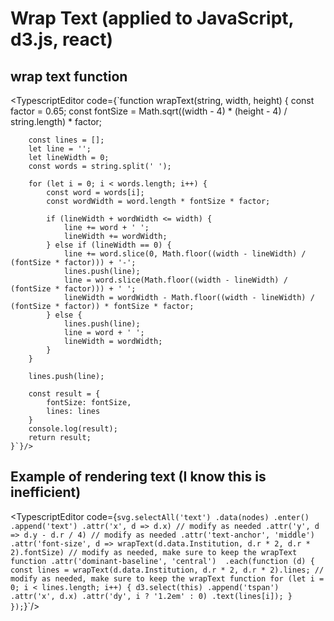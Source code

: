 # Wrap Text (applied to JavaScript, d3.js, react)

## wrap text function
<TypescriptEditor code={`function wrapText(string, width, height) {
        const factor = 0.65;
        const fontSize = Math.sqrt((width - 4) * (height - 4) / string.length) * factor;

        const lines = [];
        let line = '';
        let lineWidth = 0;
        const words = string.split(' ');

        for (let i = 0; i < words.length; i++) {
            const word = words[i];
            const wordWidth = word.length * fontSize * factor;

            if (lineWidth + wordWidth <= width) {
                line += word + ' ';
                lineWidth += wordWidth;
            } else if (lineWidth == 0) {
                line += word.slice(0, Math.floor((width - lineWidth) / (fontSize * factor))) + '-';
                lines.push(line);
                line = word.slice(Math.floor((width - lineWidth) / (fontSize * factor))) + ' ';
                lineWidth = wordWidth - Math.floor((width - lineWidth) / (fontSize * factor)) * fontSize * factor;
            } else {
                lines.push(line);
                line = word + ' ';
                lineWidth = wordWidth;
            }
        }

        lines.push(line);

        const result = {
            fontSize: fontSize,
            lines: lines
        }
        console.log(result);
        return result;
    }`}/>

## Example of rendering text (I know this is inefficient)

<TypescriptEditor code={`svg.selectAll('text')
            .data(nodes)
            .enter()
            .append('text')
            .attr('x', d => d.x) // modify as needed
            .attr('y', d => d.y - d.r / 4) // modify as needed
            .attr('text-anchor', 'middle') 
            .attr('font-size', d => wrapText(d.data.Institution, d.r * 2, d.r * 2).fontSize) // modify as needed, make sure to keep the wrapText function
            .attr('dominant-baseline', 'central') 
            .each(function (d) {
                const lines = wrapText(d.data.Institution, d.r * 2, d.r * 2).lines; // modify as needed, make sure to keep the wrapText function
                for (let i = 0; i < lines.length; i++) {
                    d3.select(this)
                        .append('tspan')
                        .attr('x', d.x)
                        .attr('dy', i ? '1.2em' : 0)
                        .text(lines[i]);
                }
            });`}`/>
